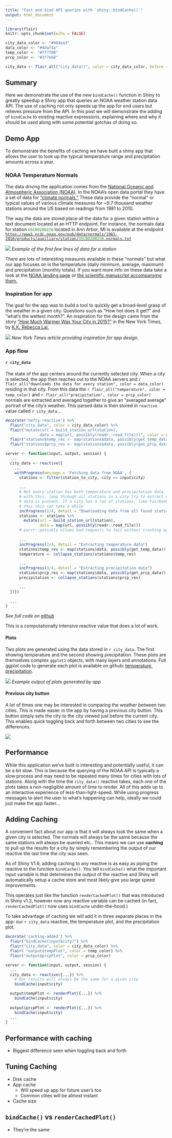 ```yaml
---
title: "Fast and kind API queries with `shiny::bindCache()`"
output: html_document
---
```


```r
library(flair)
knitr::opts_chunk$set(echo = FALSE)

city_data_color <- "#984ea3"
data_color <- "#4daf4a"
temp_color <- "#ff7f00"
prcp_color <- "#377eb8"

city_data <- flair_all("city_data()", color = city_data_color, before = "<code>", after = "</code>")
```

## Summary

Here we demonstrate the use of the new `bindCache()` function in Shiny to greatly speedup a Shiny app that queries an NOAA weather station data API. The use of caching not only speeds up the app for end users but relieves pressure from the API. In this post we will demonstrate the adding of `bindCache` to existing reactive expressions, explaining where and why it should be used along with some potential gotchas of doing so. 

## Demo App

To demonstrate the benefits of caching we have built a shiny app that allows the user to look up the typical temperature range and precipitation amounts across a year. 

### NOAA Temperature Normals

The data driving the application comes from the [National Oceanic and Atmospheric Association (NOAA)](https://www.noaa.gov/). In the NOAA's open data portal they have a set of data for ["climate normals."](https://www.ncdc.noaa.gov/data-access/land-based-station-data/land-based-datasets/climate-normals) These data provide the "normal" or typical values of various climate measures for ~9.7 thousand weather stations around the US based on readings from 1981 to 2010. 

The way the data are stored place all the data for a given station within a text document located at an HTTP endpoint. For instance, the normals data for station <code><span style='color:forestgreen;'>USC00200228</span></code> located in Ann Arbor, MI is available at the endpoint 
[<code>https://www1.ncdc.noaa.gov/pub/data/normals/1981-2010/products/auxiliary/station/<span style='color:forestgreen;'>USC00200228</span>.normals.txt</code>](https://www1.ncdc.noaa.gov/pub/data/normals/1981-2010/products/auxiliary/station/USC00200228.normals.txt)


![](station_data_example.png)
_Example of the first few lines of data for a station_


There are lots of interesting measures available in these "normals" but what our app focuses on is the temperature (daily minimum, average, maximum) and precipitation (monthly totals). If you want more info on these data take a look at the [NOAA landing page](https://www.ncdc.noaa.gov/data-access/land-based-station-data/land-based-datasets/climate-normals/1981-2010-normals-data) or [the scientific manuscript accompanying them.](https://journals.ametsoc.org/view/journals/bams/93/11/bams-d-11-00197.1.xml) 


### Inspiration for app

The goal for the app was to build a tool to quickly get a broad-level grasp of the weather in a given city. Questions such as "How hot does it get?" and "what's the wettest month?". An inspiration for the design came from the story ["How Much Warmer Was Your City in 2015?"](https://www.nytimes.com/interactive/2016/02/19/us/2015-year-in-weather-temperature-precipitation.html#new-york_ny) in the New York Times, by [K.K. Rebecca Lai.](https://www.nytimes.com/by/kk-rebecca-lai) 

[![](nyt_inspiration.png)](https://www.nytimes.com/interactive/2016/02/19/us/2015-year-in-weather-temperature-precipitation.html)
_New York Times article providing inspiration for app design._


### App flow

#### `r city_data` 
The state of the app centers around the currently selected city. When a city is selected, the app then reaches out to the NOAA servers and `r flair_all("downloads the data for every station", color = data_color)` residing in that city. From this data the `r flair_all("temperature", color = temp_color)` and `r flair_all("precipitation", color = prcp_color)` normals are extracted and averaged together to give an "averaged average" portrait of the city's weather. This parsed data is then stored in `reactive` value called `r city_data`...

```r
decorate('hefty-reactive') %>% 
  flair("city_data", color = city_data_color) %>% 
  flair("mutate(url = build_station_url(station),
               data = map(url, possibly(readr::read_file)))", color = data_color) %>% 
  flair("stations$temp_res <- map(stations$data, possibly(get_temp_data))", color = temp_color) %>% 
  flair("stations$prcp_res <- map(stations$data, possibly(get_prcp_data))", color = prcp_color)
```

```r
server <- function(input, output, session) {
  ...
  city_data <- reactive({
    ...
    withProgress(message = 'Fetching data from NOAA', {
      stations <- filter(station_to_city, city == input$city)
      
      ...
      # Not every station has both temperature and precipitation data. To deal
      # with this, loop through all stations in a city try to extract whatever
      # data is present. If a city has a lot of stations, like Fairbanks, AK,
      # this this can take a while
      incProgress(1/4, detail = "Downloading data from all found stations")
      stations <- stations %>%
        mutate(url = build_station_url(station),
               data = map(url, possibly(readr::read_file)))
      # purrr::possibly allows bad requests to fail without crashing app 
      
      ...
      incProgress(2/4, detail = "Extracting temperature data")
      stations$temp_res <- map(stations$data, possibly(get_temp_data))
      temperature <- collapse_stations(stations$temp_res)

      ...
      incProgress(3/4, detail = "Extracting precipitation data")
      stations$prcp_res <- map(stations$data, possibly(get_prcp_data))
      precipitation <- collapse_stations(stations$prcp_res)

      ...
  })})
    
  ...
}
```

_See full code on [github](https://github.com/rstudio/shiny_showcase/blob/master/weather_lookup/app.R#L96-L133)_

This is a computationally intensive reactive value that does a lot of work. 

#### Plots

Two plots are generated using the data stored in `r city_data`. The first showing temperature and the second showing precipitation. These plots are themselves complex `ggplot2` objects, with many layers and annotations. Full ggplot code to generate each plot is available on github: [temperature,](https://github.com/rstudio/shiny_showcase/blob/master/weather_lookup/app.R#L149-L204) [precipitation](https://github.com/rstudio/shiny_showcase/blob/master/weather_lookup/app.R#L207-L252).

![](temp_and_prcp_plots.png)
_Example output of plots generated by app_


#### Previous city button

A lot of times one may be interested in comparing the weather between two cities. This is made easier in the app by having a previous city button. This button simply sets the city to the city viewed just before the current city. This enables quick toggling back and forth between two cities to see the differences. 

![](prev_city_button.png)

## Performance

While this application we've built is interesting and potentially useful, it can be a bit slow. This is because the querying of the NOAA API is typically a slow process and may need to be repeated many times for cities with lots of stations. Along with the time the `city_data()` reactive takes, each one of the plots takes a non-negligible amount of time to render. All of this adds up to an interactive experience of less-than-light-speed. While using progress messages to alert the user to what's happening can help, ideally we could just make the app faster...


## Adding Caching

A convenient fact about our app is that it will always look the same when a given city is selected. The normals will always be the same because the same stations will always be queried etc.. This means we can use __caching__ to pull up the results for a city by simply remembering the output of our reactive the last time the city was seen. 

As of Shiny V1.6, adding caching to any reactive is as easy as piping the reactive to the function `bindCache()`. You tell `bindCache()` what the important input variable is that determines the output of the reactive and Shiny will automatically setup a cache store and most likely give you large speed improvements. 

This operates just like the function `renderCachedPlot()` that was introduced in Shiny v1.2, however now any reactive variable can be cached (in fact, `renderCachedPlot()` now uses `bindCache` under-the-hood.)

To take advantage of caching we will add it in three separate places in the app: our `r city_data` reactive, the temperature plot, and the precipitation plot. 

```r
decorate('caching-added') %>% 
  flair("bindCache(input$city)") %>%
  flair("city_data", color = city_data_color) %>% 
  flair( "output$tempPlot", color = temp_color) %>% 
  flair("output$prcpPlot", color = prcp_color)
```

```r
server <- function(input, output, session) {
  ...
  city_data <- reactive({...}) %>%
    # Our results will always be the same for a given city
    bindCache(input$city)

  output$tempPlot <- renderPlot({...}) %>%
    bindCache(input$city)
  
  output$prcpPlot <- renderPlot({...}) %>%
    bindCache(input$city)
  ...
}
```

## Performance with caching
- Biggest difference seen when toggling back and forth
  
## Tuning Caching
- Disk cache
- App cache
  - Will speed up app for future user's too
  - Common cities will be almost instant
- Cache size

## `bindCache()` vs `renderCachedPlot()`
- They're the same

